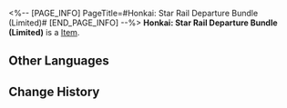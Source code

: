 <%-- [PAGE_INFO]
PageTitle=#Honkai: Star Rail Departure Bundle (Limited)#
[END_PAGE_INFO] --%>
{{Item Infobox
|id          = 310007
|image       = Item Honkai- Star Rail Departure Bundle (Limited).png
|type        = 
|invCategory = Valuables
|rarity      = 4
|effect      = 
|description = Use to obtain the following items:<br />· Star Rail Pass &times;2<br />· Credit &times;150,000<br />· Adventure Log &times;80<br />· Sparse Aether &times;50<br />· Trick Snack &times;10<br />· Diet Fried Rice &times;10<br />· Bottled Soda &times;10<br />· Life Transmitter &times;10<br />· Traveler's Guide &times;15<br />· Refined Aether &times;5<br />· Lost Crystal &times;5
}}
'''Honkai: Star Rail Departure Bundle (Limited)''' is a [[Item]].

==Other Languages==
{{Other Languages
|en   = Honkai: Star Rail Departure Bundle (Limited)
|zhs  = 《崩坏：星穹铁道》启程礼包（限定）
|zht  = 《崩壞：星穹鐵道》啟程禮包（限定）
|ja   = 『崩壊：スターレイル』旅立ちパック（限定）
|ko   = 〈붕괴: 스타레일〉 출발 패키지(한정)
|es   = Paquete de salida de Honkai: Star Rail (limitado)
|fr   = Pack de lancement de Honkai : Star Rail (édition limitée)
|ru   = Набор отправления Honkai: Star Rail (эксклюзивный)
|th   = "Honkai: Star Rail" แพ็กของขวัญออกเดินทาง (ลิมิเต็ด)
|vi   = Gói Khởi Hành "Honkai: Star Rail" (Giới Hạn)
|de   = Honkai: Star Rail &ndash; Abreisepaket (Limitierte Ausgabe)
|id   = Paket Hadiah Keberangkatan "Honkai: Star Rail" (Terbatas)
|pt   = Pacote de Partida de Honkai: Star Rail (Limitado)
}}

==Change History==
{{Change History|1.2}}